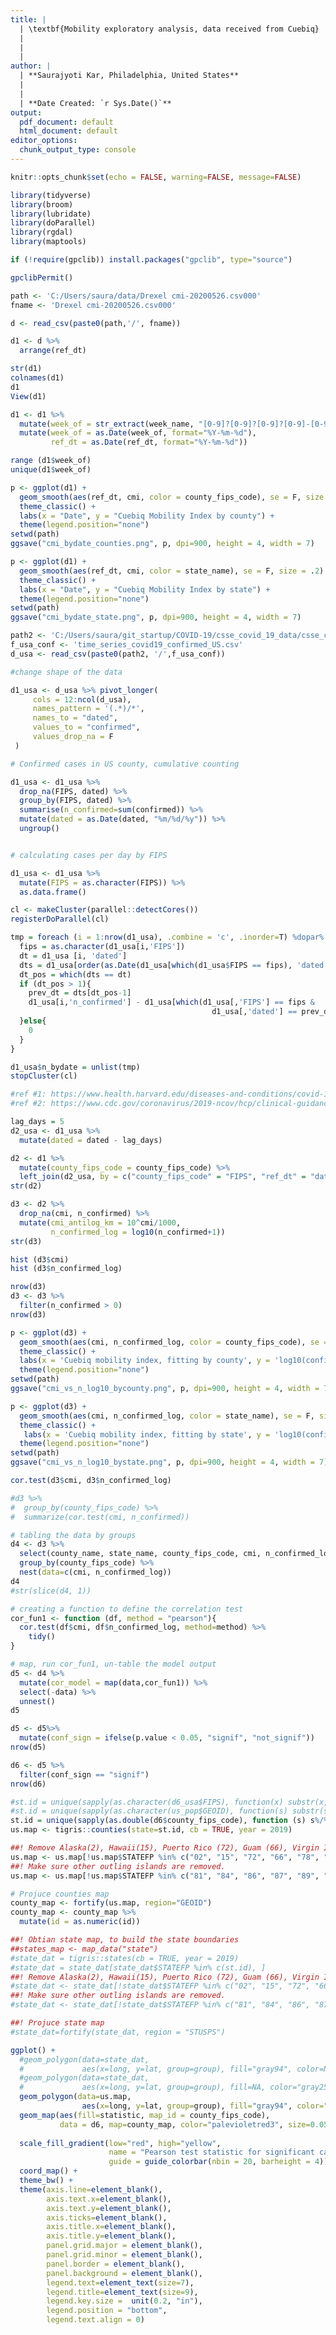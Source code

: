 ---
title: |  
  | \textbf{Mobility exploratory analysis, data received from Cuebiq}
  |
  |
  |
author: |
  | **Saurajyoti Kar, Philadelphia, United States**
  |
  |
  | **Date Created: `r Sys.Date()`**
output:
  pdf_document: default
  html_document: default
editor_options:
  chunk_output_type: console
---

```{r setup, include=FALSE}
knitr::opts_chunk$set(echo = FALSE, warning=FALSE, message=FALSE)
```

```{r}
library(tidyverse)
library(broom)
library(lubridate)
library(doParallel)
library(rgdal)
library(maptools)

if (!require(gpclib)) install.packages("gpclib", type="source")

gpclibPermit()
```

```{r}

path <- 'C:/Users/saura/data/Drexel cmi-20200526.csv000'
fname <- 'Drexel cmi-20200526.csv000'

d <- read_csv(paste0(path,'/', fname))

d1 <- d %>%
  arrange(ref_dt)

str(d1)
colnames(d1)
d1
View(d1)

d1 <- d1 %>%
  mutate(week_of = str_extract(week_name, "[0-9]?[0-9]?[0-9]?[0-9]-[0-9]?[0-9]-[0-9]?[0-9]")) %>%
  mutate(week_of = as.Date(week_of, format="%Y-%m-%d"),
         ref_dt = as.Date(ref_dt, format="%Y-%m-%d"))

range (d1$week_of)
unique(d1$week_of)
```

```{r}
p <- ggplot(d1) +
  geom_smooth(aes(ref_dt, cmi, color = county_fips_code), se = F, size = .08) +
  theme_classic() +
  labs(x = "Date", y = "Cuebiq Mobility Index by county") + 
  theme(legend.position="none")
setwd(path)
ggsave("cmi_bydate_counties.png", p, dpi=900, height = 4, width = 7)

p <- ggplot(d1) +
  geom_smooth(aes(ref_dt, cmi, color = state_name), se = F, size = .2) +
  theme_classic() +
  labs(x = "Date", y = "Cuebiq Mobility Index by state") + 
  theme(legend.position="none")
setwd(path)
ggsave("cmi_bydate_state.png", p, dpi=900, height = 4, width = 7)
```

```{r loading covid-19 count data set and wangling}
path2 <- 'C:/Users/saura/git_startup/COVID-19/csse_covid_19_data/csse_covid_19_time_series'
f_usa_conf <- 'time_series_covid19_confirmed_US.csv'
d_usa <- read_csv(paste0(path2, '/',f_usa_conf))

#change shape of the data

d1_usa <- d_usa %>% pivot_longer(
     cols = 12:ncol(d_usa),
     names_pattern = '(.*)/*',
     names_to = "dated",
     values_to = "confirmed",
     values_drop_na = F
 )

# Confirmed cases in US county, cumulative counting

d1_usa <- d1_usa %>% 
  drop_na(FIPS, dated) %>%
  group_by(FIPS, dated) %>%
  summarise(n_confirmed=sum(confirmed)) %>%
  mutate(dated = as.Date(dated, "%m/%d/%y")) %>%
  ungroup()


# calculating cases per day by FIPS

d1_usa <- d1_usa %>%
  mutate(FIPS = as.character(FIPS)) %>%
  as.data.frame()

cl <- makeCluster(parallel::detectCores())
registerDoParallel(cl)

tmp = foreach (i = 1:nrow(d1_usa), .combine = 'c', .inorder=T) %dopar% {
  fips = as.character(d1_usa[i,'FIPS'])
  dt = d1_usa [i, 'dated']
  dts = d1_usa[order(as.Date(d1_usa[which(d1_usa$FIPS == fips), 'dated'])),'dated']
  dt_pos = which(dts == dt)
  if (dt_pos > 1){
    prev_dt = dts[dt_pos-1]
    d1_usa[i,'n_confirmed'] - d1_usa[which(d1_usa[,'FIPS'] == fips & 
                                             d1_usa[,'dated'] == prev_dt),'n_confirmed']
  }else{
    0
  }
}

d1_usa$n_bydate = unlist(tmp)
stopCluster(cl)

```

```{r Applying a lag of 5 days to identified confirmed case count}
#ref #1: https://www.health.harvard.edu/diseases-and-conditions/covid-19-basics#:~:text=Recently%20published%20research%20found%20that,as%2013%20days%20later.
#ref #2: https://www.cdc.gov/coronavirus/2019-ncov/hcp/clinical-guidance-management-patients.html

lag_days = 5
d2_usa <- d1_usa %>%
  mutate(dated = dated - lag_days)
```

```{r join the tables}
d2 <- d1 %>%
  mutate(county_fips_code = county_fips_code) %>%
  left_join(d2_usa, by = c("county_fips_code" = "FIPS", "ref_dt" = "dated"))
str(d2)

d3 <- d2 %>%
  drop_na(cmi, n_confirmed) %>%
  mutate(cmi_antilog_km = 10^cmi/1000,
         n_confirmed_log = log10(n_confirmed+1))
str(d3)

hist (d3$cmi)
hist (d3$n_confirmed_log)

```

```{r filtering out days with no n detected}
nrow(d3)
d3 <- d3 %>%
  filter(n_confirmed > 0)
nrow(d3)
```

```{r cmi vs n_confirmed_log}

p <- ggplot(d3) +
  geom_smooth(aes(cmi, n_confirmed_log, color = county_fips_code), se = F, size = .08, method = lm) +
  theme_classic() +
  labs(x = 'Cuebiq mobility index, fitting by county', y = 'log10(confirmed cases)') +
  theme(legend.position="none")
setwd(path)
ggsave("cmi_vs_n_log10_bycounty.png", p, dpi=900, height = 4, width = 7)

p <- ggplot(d3) +
  geom_smooth(aes(cmi, n_confirmed_log, color = state_name), se = F, size = .2, method = lm) +
  theme_classic() +
   labs(x = 'Cuebiq mobility index, fitting by state', y = 'log10(confirmed cases)') +
  theme(legend.position="none")
setwd(path)
ggsave("cmi_vs_n_log10_bystate.png", p, dpi=900, height = 4, width = 7)

```

```{r correlation test}
cor.test(d3$cmi, d3$n_confirmed_log)

#d3 %>%
#  group_by(county_fips_code) %>%
#  summarize(cor.test(cmi, n_confirmed))

# tabling the data by groups
d4 <- d3 %>%
  select(county_name, state_name, county_fips_code, cmi, n_confirmed_log) %>%
  group_by(county_fips_code) %>%
  nest(data=c(cmi, n_confirmed_log))
d4
#str(slice(d4, 1))

# creating a function to define the correlation test
cor_fun1 <- function (df, method = "pearson"){
  cor.test(df$cmi, df$n_confirmed_log, method=method) %>%
    tidy()
}

# map, run cor_fun1, un-table the model output
d5 <- d4 %>% 
  mutate(cor_model = map(data,cor_fun1)) %>%
  select(-data) %>%
  unnest()
d5

d5 <- d5%>%
  mutate(conf_sign = ifelse(p.value < 0.05, "signif", "not_signif"))
nrow(d5)

d6 <- d5 %>%
  filter(conf_sign == "signif")
nrow(d6)

```

```{r map plot of correlation test statistic, echo=FALSE, message=FALSE, results='hide', fig.keep='all'}

#st.id = unique(sapply(as.character(d6_usa$FIPS), function(x) substr(x, 1,2)))
#st.id = unique(sapply(as.character(us_pop$GEOID), function(s) substr(s, 1,2)))
st.id = unique(sapply(as.double(d6$county_fips_code), function (s) s%/%1000))
us.map <- tigris::counties(state=st.id, cb = TRUE, year = 2019)

##! Remove Alaska(2), Hawaii(15), Puerto Rico (72), Guam (66), Virgin Islands (78), American Samoa (60), Mariana Islands #(69), Micronesia (64), Marshall Islands (68), Palau (70), Minor Islands (74)
us.map <- us.map[!us.map$STATEFP %in% c("02", "15", "72", "66", "78", "60", "69", "64", "68", "70", "74"),]
##! Make sure other outling islands are removed.
us.map <- us.map[!us.map$STATEFP %in% c("81", "84", "86", "87", "89", "71", "76", "95", "79"),]

# Projuce counties map
county_map <- fortify(us.map, region="GEOID")
county_map <- county_map %>%
  mutate(id = as.numeric(id))

##! Obtian state map, to build the state boundaries
##states_map <- map_data("state")
#state_dat = tigris::states(cb = TRUE, year = 2019)
#state_dat = state_dat[state_dat$STATEFP %in% c(st.id), ]
##! Remove Alaska(2), Hawaii(15), Puerto Rico (72), Guam (66), Virgin Islands (78), American Samoa (60), Mariana Islands #(69), Micronesia (64), Marshall Islands (68), Palau (70), Minor Islands (74)
#state_dat <- state_dat[!state_dat$STATEFP %in% c("02", "15", "72", "66", "78", "60", "69", "64", "68", "70", "74"),]
##! Make sure other outling islands are removed.
#state_dat <- state_dat[!state_dat$STATEFP %in% c("81", "84", "86", "87", "89", "71", "76", "95", "79"),]

##! Projuce state map
#state_dat=fortify(state_dat, region = "STUSPS")

ggplot() + 
  #geom_polygon(data=state_dat, 
  #             aes(x=long, y=lat, group=group), fill="gray94", color=NA) + # this is for shade within state boundaries
  #geom_polygon(data=state_dat, 
  #             aes(x=long, y=lat, group=group), fill=NA, color="gray25", size=0.1) + # this is for state boundaries
  geom_polygon(data=us.map,
                aes(x=long, y=lat, group=group), fill="gray94", color="gray25") +
  geom_map(aes(fill=statistic, map_id = county_fips_code),
           data = d6, map=county_map, color="palevioletred3", size=0.05) + 
  
  scale_fill_gradient(low="red", high="yellow",
                      name = "Pearson test statistic for significant cases",
                      guide = guide_colorbar(nbin = 20, barheight = 4)) +
  coord_map() +
  theme_bw() +
  theme(axis.line=element_blank(),
        axis.text.x=element_blank(),
        axis.text.y=element_blank(),
        axis.ticks=element_blank(),
        axis.title.x=element_blank(),
        axis.title.y=element_blank(),
        panel.grid.major = element_blank(),
        panel.grid.minor = element_blank(),
        panel.border = element_blank(),
        panel.background = element_blank(),
        legend.text=element_text(size=7),
        legend.title=element_text(size=9),
        legend.key.size =  unit(0.2, "in"),
        legend.position = "bottom",
        legend.text.align = 0)

```